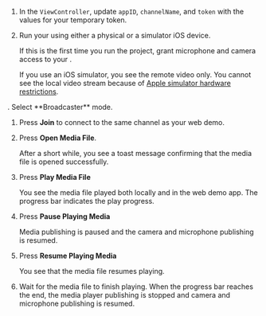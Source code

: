 <PlatformWrapper platform="ios">
        
1.  In the `ViewController`, update `appID`, `channelName`, and `token` with the values for your temporary token.

2.  Run your <Vpl k="CLIENT" /> using either a physical or a simulator iOS device.

    If this is the first time you run the project, grant microphone and camera access to your <Vpl k="CLIENT" />.

    If you use an iOS simulator, you see the remote video only. You cannot see the local video stream because of [Apple simulator hardware restrictions](https://help.apple.com/simulator/mac/current/#/devb0244142d).

<ProductWrapper product="interactive-live-streaming">
. Select **Broadcaster** mode.
</ProductWrapper>

1.  Press **Join** to connect to the same channel as your web demo.

2.  Press **Open Media File**.

    After a short while, you see a toast message confirming that the media file is opened successfully.

3.  Press **Play Media File**

    You see the media file played both locally and in the web demo app. The progress bar indicates the play progress.

4.  Press **Pause Playing Media**

    Media publishing is paused and the camera and microphone publishing is resumed.

5.  Press **Resume Playing Media**

    You see that the media file resumes playing.

6.  Wait for the media file to finish playing. When the progress bar reaches the end, the media player publishing is stopped and camera and microphone publishing is resumed.
</PlatformWrapper>
